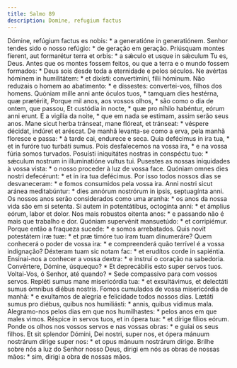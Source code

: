 ```yaml
---
title: Salmo 89
description: Domine, refugium factus
---
```


<div class="side-by-side not-content">
  <span>
    Dómine, refúgium factus es nobis: * a generatióne in generatiónem.
  </span>
  <span>Senhor tendes sido o nosso refúgio: * de geração em geração.</span>
  <span>
    Priúsquam montes fíerent, aut formarétur terra et orbis: * a sǽculo et usque
    in sǽculum Tu es, Deus.
  </span>
  <span>
    Antes que os montes fossem feitos, ou que a terra e o mundo fossem formados:
    * Deus sois desde toda a eternidade e pelos séculos.
  </span>
  <span>
    Ne avértas hóminem in humilitátem: * et dixísti: convertímini, fílii
    hóminum.
  </span>
  <span>
    Não reduzais o homem ao abatimento: * e dissestes: convertei-vos, filhos dos
    homens.
  </span>
  <span>
    Quóniam mille anni ante óculos tuos, * tamquam dies hestérna, quæ prætériit,
  </span>
  <span>
    Porque mil anos, aos vossos olhos, * são como o dia de ontem, que passou,
  </span>
  <span>
    Et custódia in nocte, * quæ pro níhilo habéntur, eórum anni erunt.
  </span>
  <span>
    E a vigília da noite, * que em nada se estimam, assim serão seus anos.
  </span>
  <span>
    Mane sicut herba tránseat, mane flóreat, et tránseat: * véspere décidat,
    indúret et aréscat.
  </span>
  <span>
    De manhã levanta-se como a erva, pela manhã floresce e passa: * à tarde cai,
    endurece e seca.
  </span>
  <span>Quia defécimus in ira tua, * et in furóre tuo turbáti sumus.</span>
  <span>
    Pois desfalecemos na vossa ira, * e na vossa fúria somos turvados.
  </span>
  <span>
    Posuísti iniquitátes nostras in conspéctu tuo: * sǽculum nostrum in
    illuminatióne vultus tui.
  </span>
  <span>
    Pusestes as nossas iniquidades à vossa vista: * o nosso proceder à luz de
    vossa face.
  </span>
  <span>Quóniam omnes dies nostri defecérunt: * et in ira tua defécimus.</span>
  <span>
    Por isso todos nossos dias se desvaneceram: * e fomos consumidos pela vossa
    ira.
  </span>
  <span>
    Anni nostri sicut aránea meditabúntur: * dies annórum nostrórum in ipsis,
    septuagínta anni.
  </span>
  <span>
    Os nossos anos serão considerados como uma aranha: * os anos da nossa vida
    são em si setenta.
  </span>
  <span>
    Si autem in potentátibus, octogínta anni: * et ámplius eórum, labor et
    dolor.
  </span>
  <span>
    Nos mais robustos oitenta anos: * e passando não é mais que trabalho e dor.
  </span>
  <span>Quóniam supervénit mansuetúdo: * et corripiémur.</span>
  <span>Porque então a fraqueza sucede: * e somos arrebatados.</span>
  <span>
    Quis novit potestátem iræ tuæ: * et præ timóre tuo iram tuam dinumeráre?
  </span>
  <span>
    Quem conhecerá o poder de vossa ira: * e compreenderá quão terrível é a
    vossa indignação?
  </span>
  <span>Déxteram tuam sic notam fac: * et erudítos corde in sapiéntia.</span>
  <span>
    Ensinai-nos a conhecer a vossa dextra: * e instruí o coração na sabedoria.
  </span>
  <span>
    Convértere, Dómine, úsquequo? * Et deprecábilis esto super servos tuos.
  </span>
  <span>
    Voltai-Vos, ó Senhor, até quando? * Sede compassivo para com vossos servos.
  </span>
  <span>
    Repléti sumus mane misericórdia tua: * et exsultávimus, et delectáti sumus
    ómnibus diébus nostris.
  </span>
  <span>
    Fomos cumulados de vossa misericórdia de manhã: * e exultamos de alegria e
    felicidade todos nossos dias.
  </span>
  <span>
    Lætáti sumus pro diébus, quibus nos humiliásti: * annis, quibus vídimus
    mala.
  </span>
  <span>
    Alegramo-nos pelos dias em que nos humilhastes: * pelos anos em que males
    vimos.
  </span>
  <span>
    Réspice in servos tuos, et in ópera tua: * et dírige fílios eórum.
  </span>
  <span>
    Ponde os olhos nos vossos servos e nas vossas obras: * e guiai os seus
    filhos.
  </span>
  <span>
    Et sit splendor Dómini, Dei nostri, super nos, et ópera mánuum nostrárum
    dírige super nos: * et opus mánuum nostrárum dírige.
  </span>
  <span>
    Brilhe sobre nós a luz do Senhor nosso Deus, dirigi em nós as obras de
    nossas mãos: * sim, dirigi a obra de nossas mãos.
  </span>
</div>
